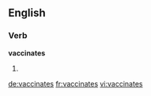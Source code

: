 
==English==

===Verb===
'''vaccinates'''

# {{third-person singular of|vaccinate}}

[[de:vaccinates]]
[[fr:vaccinates]]
[[vi:vaccinates]]